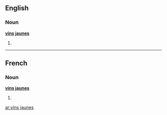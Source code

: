 ==English==

===Noun===
'''[[vin#French|vin]]s [[jaune]]s'''

# {{plural of|[[vin jaune]]}}

----

==French==

===Noun===
'''[[vin#French|vin]]s [[jaune]]s'''

# {{plural of|[[vin jaune]]|lang=French}}

[[ar:vins jaunes]]